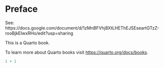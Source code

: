 # Preface {.unnumbered}

See: https://docs.google.com/document/d/1zMnBFVhj8XtLHEThEJSEseartGTzZ-rooBjkEIwxRHo/edit?usp=sharing

This is a Quarto book.

To learn more about Quarto books visit <https://quarto.org/docs/books>.

```r
1 + 1
```
